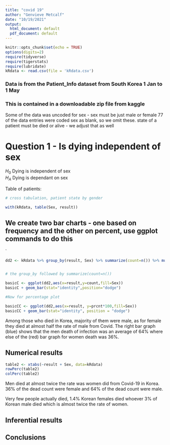```yaml
---
title: "covid 19"
author: "Genvieve Metcalf"
date: "10/19/2021"
output:
  html_document: default
  pdf_document: default
---
```


```r
knitr::opts_chunk$set(echo = TRUE)
options(digits=2)
require(tidyverse)
require(tigerstats)
require(lubridate)
kRdata <- read.csv(file = 'kRdata.csv')
```
### Data is from the Patient_Info dataset from South Korea 1 Jan to 1 May 
### This is contained in a downloadable zip file from kaggle

Some of the data was uncoded for sex - sex must be just male or female
77 of the data entries were coded sex  as blank, so we omit these.
state of a patient must be died or alive - we adjust that as well   
  
# Question 1 - Is dying independent of sex

$H_0$ Dying is independent of sex  
$H_A$ Dying is dependant on sex  



Table of patients:
```r

# cross tabulation, patient state by gender

with(kRdata, table(Sex, result))

```

## We create two bar charts - one based on frequency and the other on percent, use ggplot commands to do this

`
```r
dd2 <- kRdata %>% group_by(result, Sex) %>% summarize(count=n()) %>% mutate(prcnt=count/sum(count))


# the group_by followed by summarize(count=n())

basicC <- ggplot(dd2,aes(x=result,y=count,fill=Sex))
basicC + geom_bar(stat="identity",position="dodge")

#Now for percentage plot

basicCC <- ggplot(dd2,aes(x=result, y=prcnt*100,fill=Sex)) 
basicCC + geom_bar(stat="identity", position = "dodge")
```
  
Among those who died in Korea, majority of them were male, as for female they died at almost half the rate of male from Covid. The right bar graph (blue) shows that the men death of infection was an average of 64% where else of the (red) bar graph for women death was 36%.




  
## Numerical results
```r
table2 <- xtabs(~result + Sex, data=kRdata)
rowPerc(table2)
colPerc(table2)
```


Men died at almost twice the rate was women did from Covid-19 in Korea. 36% of the dead count were female and 64% of the dead count were male.

Very few people actually died, 1.4% Korean females died whoever 3% of Korean male died which is almost twice the rate of women.

## Inferential results 




## Conclusions

